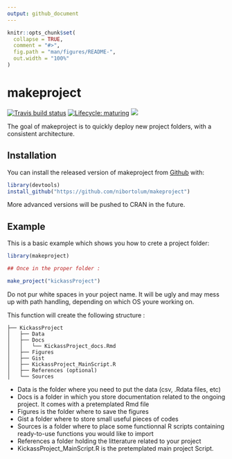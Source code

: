 ```yaml
---
output: github_document
---
```


<!-- README.md is generated from README.Rmd. Please edit that file -->

```r
knitr::opts_chunk$set(
  collapse = TRUE,
  comment = "#>",
  fig.path = "man/figures/README-",
  out.width = "100%"
)
```

# makeproject

<!-- badges: start -->
[![Travis build status](https://travis-ci.org/nibortolum/makeproject.svg?branch=master)](https://travis-ci.org/nibortolum/makeproject)
[![Lifecycle: maturing](https://img.shields.io/badge/lifecycle-maturing-blue.svg)](https://www.tidyverse.org/lifecycle/#maturing)
[![](https://img.shields.io/badge/devel%20version-1.0.0-blue.svg)](https://github.com/nibortolum/makeproject)
<!-- badges: end -->

The goal of makeproject is to quickly deploy new project folders, with a consistent architecture.

## Installation

You can install the released version of makeproject from [Github](https://github.com/nibortolum/makeproject) with:

``` r
library(devtools)
install_github("https://github.com/nibortolum/makeproject")
```

More advanced versions will be pushed to CRAN in the future.

## Example

This is a basic example which shows you how to crete a project folder:

```r
library(makeproject)

## Once in the proper folder :

make_project("kickassProject")
```

Do not pur white spaces in your poject name. It will be ugly and may mess up with path handling, depending on which OS youre working on.

This function will create the following structure :

```
├── KickassProject
│   ├── Data
│   ├── Docs
│   │   └── KickassProject_docs.Rmd
│   ├── Figures
│   ├── Gist
│   ├── KickassProject_MainScript.R
│   ├── References (optional)
│   └── Sources
```
* Data is the folder where you need to put the data (csv, .Rdata files, etc)
* Docs is a folder in which you store documentation related to the ongoing project. It comes with a pretemplated Rmd file
* Figures is the folder where to save the figures
* Gist a folder where to store small useful pieces of codes
* Sources is a folder where to place some functionnal R scripts containing ready-to-use functions you would like to import
* References a folder holding the litterature related to your project
* KickassProject_MainScript.R is the pretemplated main project Script.
